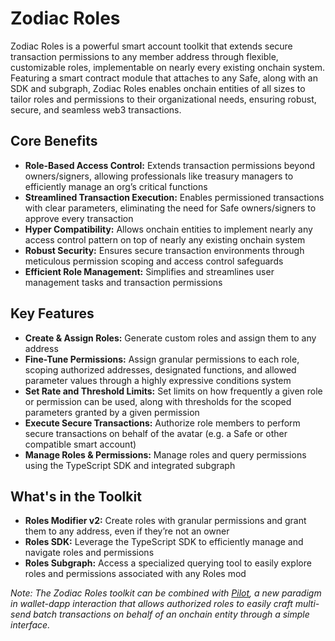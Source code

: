 # Zodiac Roles

Zodiac Roles is a powerful smart account toolkit that extends secure transaction permissions to any member address through flexible, customizable roles, implementable on nearly every existing onchain system. Featuring a smart contract module that attaches to any Safe, along with an SDK and subgraph, Zodiac Roles enables onchain entities of all sizes to tailor roles and permissions to their organizational needs, ensuring robust, secure, and seamless web3 transactions.

## Core Benefits

- **Role-Based Access Control:** Extends transaction permissions beyond owners/signers, allowing professionals like treasury managers to efficiently manage an org’s critical functions
- **Streamlined Transaction Execution:** Enables permissioned transactions with clear parameters, eliminating the need for Safe owners/signers to approve every transaction
- **Hyper Compatibility:** Allows onchain entities to implement nearly any access control pattern on top of nearly any existing onchain system
- **Robust Security:** Ensures secure transaction environments through meticulous permission scoping and access control safeguards
- **Efficient Role Management:** Simplifies and streamlines user management tasks and transaction permissions

## Key Features

- **Create & Assign Roles:** Generate custom roles and assign them to any address
- **Fine-Tune Permissions:** Assign granular permissions to each role, scoping authorized addresses, designated functions, and allowed parameter values through a highly expressive conditions system
- **Set Rate and Threshold Limits:** Set limits on how frequently a given role or permission can be used, along with thresholds for the scoped parameters granted by a given permission
- **Execute Secure Transactions:** Authorize role members to perform secure transactions on behalf of the avatar (e.g. a Safe or other compatible smart account)
- **Manage Roles & Permissions:** Manage roles and query permissions using the TypeScript SDK and integrated subgraph

## What's in the Toolkit

- **Roles Modifier v2:** Create roles with granular permissions and grant them to any address, even if they’re not an owner
- **Roles SDK:** Leverage the TypeScript SDK to efficiently manage and navigate roles and permissions
- **Roles Subgraph:** Access a specialized querying tool to easily explore roles and permissions associated with any Roles mod

_Note: The Zodiac Roles toolkit can be combined with [Pilot](https://pilot.gnosisguild.org/), a new paradigm in wallet-dapp interaction that allows authorized roles to easily craft multi-send batch transactions on behalf of an onchain entity through a simple interface._
